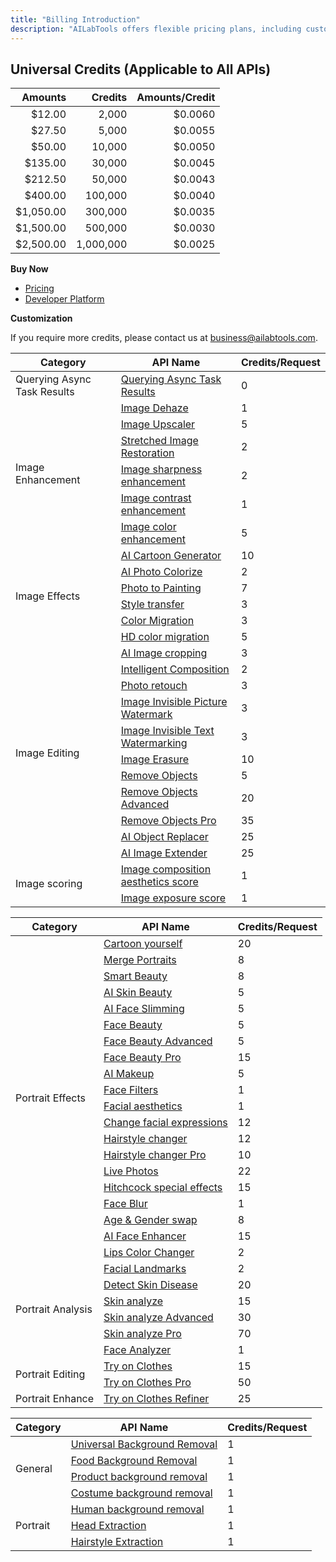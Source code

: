 ```yaml
---
title: "Billing Introduction"
description: "AILabTools offers flexible pricing plans, including customized options, allowing you to choose the most suitable one for your needs. Upon a one-time purchase, you will have lifetime access to AILabTools. Experience the convenience of accurate billing records for efficient financial management and enhanced customer satisfaction. Explore various billing models and witness how AILabTools can optimize your operations and foster strong customer relationships. AILabTools' API operates on an independent credit system, ensuring fair and practical pricing. Credits are not deducted for unsuccessful API calls. Enjoy the power of AILabTools with its API capabilities and benefit from its tailored pricing structure."
---
```


## Universal Credits (Applicable to All APIs)

|   Amounts |   Credits | Amounts/Credit |
|----------:|----------:|---------------:|
|    $12.00 |     2,000 |        $0.0060 |
|    $27.50 |     5,000 |        $0.0055 |
|    $50.00 |    10,000 |        $0.0050 |
|   $135.00 |    30,000 |        $0.0045 |
|   $212.50 |    50,000 |        $0.0043 |
|   $400.00 |   100,000 |        $0.0040 |
| $1,050.00 |   300,000 |        $0.0035 |
| $1,500.00 |   500,000 |        $0.0030 |
| $2,500.00 | 1,000,000 |        $0.0025 |

**Buy Now**
<Tip>
- <a href="https://www.ailabtools.com/price?tab=developer" target="_blank">Pricing</a>
- <a href="https://www.ailabtools.com/developer-platform" target="_blank">Developer Platform</a>

**Customization**

If you require more credits, please contact us at <a href="mailto:business@ailabtools.com">business@ailabtools.com</a>.

</Tip>

<Tabs>
<Tab title="AI IMAGE">
<table class="collapse w-full">
  <thead class="border border-gray-300 p-2">
    <tr>
      <th class="border border-gray-300 p-2 text-center">Category</th>
      <th class="border border-gray-300 p-2">API Name</th>
      <th class="border border-gray-300 p-2">Credits/Request</th>
    </tr>
  </thead>
  <tbody>
    <tr>
      <td rowspan="1" class="border border-gray-300 p-2 align-middle">Querying Async Task Results</td>
      <td class="border border-gray-300 p-2"><a href="ai-common/async-task-results/api">Querying Async Task Results</a></td>
      <td class="border border-gray-300 p-2">0</td>
    </tr>
    <tr>
      <td rowspan="6" class="border border-gray-300 p-2 align-middle">Image Enhancement</td>
      <td class="border border-gray-300 p-2"><a href="ai-image/enhance/image-defogging">Image Dehaze</a></td>
      <td class="border border-gray-300 p-2">1</td>
    </tr>
    <tr>
      <td class="border border-gray-300 p-2"><a href="ai-image/enhance/image-lossless-enlargement">Image Upscaler</a></td>
      <td class="border border-gray-300 p-2">5</td>
    </tr>
    <tr>
      <td class="border border-gray-300 p-2"><a href="ai-image/enhance/stretch-image-recovery">Stretched Image Restoration</a></td>
      <td class="border border-gray-300 p-2">2</td>
    </tr>
    <tr>
      <td class="border border-gray-300 p-2"><a href="ai-image/enhance/image-sharpness-enhancement">Image sharpness enhancement</a></td>
      <td class="border border-gray-300 p-2">2</td>
    </tr>
    <tr>
      <td class="border border-gray-300 p-2"><a href="ai-image/enhance/image-contrast-enhancement">Image contrast enhancement</a></td>
      <td class="border border-gray-300 p-2">1</td>
    </tr>
    <tr>
      <td class="border border-gray-300 p-2"><a href="ai-image/enhance/image-color-enhancement">Image color enhancement</a></td>
      <td class="border border-gray-300 p-2">5</td>
    </tr>
    <tr>
      <td rowspan="6" class="border border-gray-300 p-2 align-middle">Image Effects</td>
      <td class="border border-gray-300 p-2"><a href="ai-image/effects/ai-anime-generator">AI Cartoon Generator</a></td>
      <td class="border border-gray-300 p-2">10</td>
    </tr>
    <tr>
      <td class="border border-gray-300 p-2"><a href="ai-image/effects/image-colorization">AI Photo Colorize</a></td>
      <td class="border border-gray-300 p-2">2</td>
    </tr>
    <tr>
      <td class="border border-gray-300 p-2"><a href="ai-image/effects/image-style-conversion">Photo to Painting</a></td>
      <td class="border border-gray-300 p-2">7</td>
    </tr>
    <tr>
      <td class="border border-gray-300 p-2"><a href="ai-image/effects/image-style-migration">Style transfer</a></td>
      <td class="border border-gray-300 p-2">3</td>
    </tr>
    <tr>
      <td class="border border-gray-300 p-2"><a href="ai-image/effects/image-color-migration">Color Migration</a></td>
      <td class="border border-gray-300 p-2">3</td>
    </tr>
    <tr>
      <td class="border border-gray-300 p-2"><a href="ai-image/effects/image-hd-color-migration">HD color migration</a></td>
      <td class="border border-gray-300 p-2">5</td>
    </tr>
    <tr>
      <td rowspan="11" class="border border-gray-300 p-2 align-middle">Image Editing</td>
      <td class="border border-gray-300 p-2"><a href="ai-image/editing/image-cropping">AI Image cropping</a></td>
      <td class="border border-gray-300 p-2">3</td>
    </tr>
    <tr>
      <td class="border border-gray-300 p-2"><a href="ai-image/editing/intelligent-composition">Intelligent Composition</a></td>
      <td class="border border-gray-300 p-2">2</td>
    </tr>
    <tr>
      <td class="border border-gray-300 p-2"><a href="ai-image/editing/photo-retouching">Photo retouch</a></td>
      <td class="border border-gray-300 p-2">3</td>
    </tr>
    <tr>
      <td class="border border-gray-300 p-2"><a href="ai-image/editing/image-invisible-image-watermark">Image Invisible Picture Watermark</a></td>
      <td class="border border-gray-300 p-2">3</td>
    </tr>
    <tr>
      <td class="border border-gray-300 p-2"><a href="ai-image/editing/image-invisible-text-watermarking">Image Invisible Text Watermarking</a></td>
      <td class="border border-gray-300 p-2">3</td>
    </tr>
    <tr>
      <td class="border border-gray-300 p-2"><a href="ai-image/editing/image-erase">Image Erasure</a></td>
      <td class="border border-gray-300 p-2">10</td>
    </tr>
    <tr>
      <td class="border border-gray-300 p-2"><a href="ai-image/editing/remove-objects">Remove Objects</a></td>
      <td class="border border-gray-300 p-2">5</td>
    </tr>
    <tr>
      <td class="border border-gray-300 p-2"><a href="ai-image/editing/remove-objects-advanced">Remove Objects Advanced</a></td>
      <td class="border border-gray-300 p-2">20</td>
    </tr>
    <tr>
      <td class="border border-gray-300 p-2"><a href="ai-image/editing/remove-objects-pro">Remove Objects Pro</a></td>
      <td class="border border-gray-300 p-2">35</td>
    </tr>
    <tr>
      <td class="border border-gray-300 p-2"><a href="ai-image/editing/ai-object-replacer">AI Object Replacer</a></td>
      <td class="border border-gray-300 p-2">25</td>
    </tr>
    <tr>
      <td class="border border-gray-300 p-2"><a href="ai-image/editing/ai-image-extender">AI Image Extender</a></td>
      <td class="border border-gray-300 p-2">25</td>
    </tr>
    <tr>
      <td rowspan="2" class="border border-gray-300 p-2 align-middle">Image scoring</td>
      <td class="border border-gray-300 p-2"><a href="ai-image/rating/image-composition-aesthetics-scoring">Image composition aesthetics score</a></td>
      <td class="border border-gray-300 p-2">1</td>
    </tr>
    <tr>
      <td class="border border-gray-300 p-2"><a href="ai-image/rating/image-exposure-score">Image exposure score</a></td>
      <td class="border border-gray-300 p-2">1</td>
    </tr>
  </tbody>
</table>
</Tab>

<Tab title="AI PORTRAIT">
<table class="collapse w-full">
  <thead class="border border-gray-300 p-2">
    <tr>
      <th class="border border-gray-300 p-2">Category</th>
      <th class="border border-gray-300 p-2">API Name</th>
      <th class="border border-gray-300 p-2">Credits/Request</th>
    </tr>
  </thead>
  <tbody>
    <tr>
      <td rowspan="20" class="border border-gray-300 p-2 align-middle">Portrait Effects</td>
      <td class="border border-gray-300 p-2"><a href="ai-portrait/effects/portrait-animation">Cartoon yourself</a></td>
      <td class="border border-gray-300 p-2">20</td>
    </tr>
    <tr>
      <td class="border border-gray-300 p-2"><a href="ai-portrait/effects/face-fusion">Merge Portraits</a></td>
      <td class="border border-gray-300 p-2">8</td>
    </tr>
    <tr>
      <td class="border border-gray-300 p-2"><a href="ai-portrait/effects/smart-beauty">Smart Beauty</a></td>
      <td class="border border-gray-300 p-2">8</td>
    </tr>
    <tr>
      <td class="border border-gray-300 p-2"><a href="ai-portrait/effects/smart-skin">AI Skin Beauty</a></td>
      <td class="border border-gray-300 p-2">5</td>
    </tr>
    <tr>
      <td class="border border-gray-300 p-2"><a href="ai-portrait/effects/smart-face-slimming">AI Face Slimming</a></td>
      <td class="border border-gray-300 p-2">5</td>
    </tr>
    <tr>
      <td class="border border-gray-300 p-2"><a href="ai-portrait/effects/face-beauty">Face Beauty</a></td>
      <td class="border border-gray-300 p-2">5</td>
    </tr>
    <tr>
      <td class="border border-gray-300 p-2"><a href="ai-portrait/effects/face-beauty-advanced">Face Beauty Advanced</a></td>
      <td class="border border-gray-300 p-2">5</td>
    </tr>
    <tr>
      <td class="border border-gray-300 p-2"><a href="ai-portrait/effects/face-beauty-pro">Face Beauty Pro</a></td>
      <td class="border border-gray-300 p-2">15</td>
    </tr>
    <tr>
      <td class="border border-gray-300 p-2"><a href="ai-portrait/effects/face-makeup">AI Makeup</a></td>
      <td class="border border-gray-300 p-2">5</td>
    </tr>
    <tr>
      <td class="border border-gray-300 p-2"><a href="ai-portrait/effects/face-filter">Face Filters</a></td>
      <td class="border border-gray-300 p-2">1</td>
    </tr>
    <tr>
      <td class="border border-gray-300 p-2"><a href="ai-portrait/effects/face-tidyup">Facial aesthetics</a></td>
      <td class="border border-gray-300 p-2">1</td>
    </tr>
    <tr>
      <td class="border border-gray-300 p-2"><a href="ai-portrait/effects/emotion-editor">Change facial expressions</a></td>
      <td class="border border-gray-300 p-2">12</td>
    </tr>
    <tr>
      <td class="border border-gray-300 p-2"><a href="ai-portrait/effects/hairstyle-editor">Hairstyle changer</a></td>
      <td class="border border-gray-300 p-2">12</td>
    </tr>
    <tr>
      <td class="border border-gray-300 p-2"><a href="ai-portrait/effects/hairstyle-editor-pro">Hairstyle changer Pro</a></td>
      <td class="border border-gray-300 p-2">10</td>
    </tr>
    <tr>
      <td class="border border-gray-300 p-2"><a href="ai-portrait/effects/live-photo">Live Photos</a></td>
      <td class="border border-gray-300 p-2">22</td>
    </tr>
    <tr>
      <td class="border border-gray-300 p-2"><a href="ai-portrait/effects/hitchcock-effects">Hitchcock special effects</a></td>
      <td class="border border-gray-300 p-2">15</td>
    </tr>
    <tr>
      <td class="border border-gray-300 p-2"><a href="ai-portrait/effects/blurred-faces">Face Blur</a></td>
      <td class="border border-gray-300 p-2">1</td>
    </tr>
    <tr>
      <td class="border border-gray-300 p-2"><a href="ai-portrait/effects/face-attribute-editing">Age & Gender swap</a></td>
      <td class="border border-gray-300 p-2">8</td>
    </tr>
    <tr>
      <td class="border border-gray-300 p-2"><a href="ai-portrait/effects/ai-face-enhancer">AI Face Enhancer</a></td>
      <td class="border border-gray-300 p-2">15</td>
    </tr>
    <tr>
      <td class="border border-gray-300 p-2"><a href="ai-portrait/effects/lips-color-changer">Lips Color Changer</a></td>
      <td class="border border-gray-300 p-2">2</td>
    </tr>
    <tr>
      <td rowspan="6" class="border border-gray-300 p-2 align-middle">Portrait Analysis</td>
      <td class="border border-gray-300 p-2"><a href="ai-portrait/analysis/face-key-points">Facial Landmarks</a></td>
      <td class="border border-gray-300 p-2">2</td>
    </tr>
    <tr>
      <td class="border border-gray-300 p-2"><a href="ai-portrait/analysis/skin-disease-detection">Detect Skin Disease</a></td>
      <td class="border border-gray-300 p-2">20</td>
    </tr>
    <tr>
      <td class="border border-gray-300 p-2"><a href="ai-portrait/analysis/skin-analysis">Skin analyze</a></td>
      <td class="border border-gray-300 p-2">15</td>
    </tr>
    <tr>
      <td class="border border-gray-300 p-2"><a href="ai-portrait/analysis/skin-analysis-advanced">Skin analyze Advanced</a></td>
      <td class="border border-gray-300 p-2">30</td>
    </tr>
    <tr>
      <td class="border border-gray-300 p-2"><a href="ai-portrait/analysis/skin-analysis-pro">Skin analyze Pro</a></td>
      <td class="border border-gray-300 p-2">70</td>
    </tr>
    <tr>
      <td class="border border-gray-300 p-2"><a href="ai-portrait/analysis/face-analyzer">Face Analyzer</a></td>
      <td class="border border-gray-300 p-2">1</td>
    </tr>
    <tr>
      <td rowspan="2" class="border border-gray-300 p-2 align-middle">Portrait Editing</td>
      <td class="border border-gray-300 p-2"><a href="ai-portrait/editing/try-on-clothes">Try on Clothes</a></td>
      <td class="border border-gray-300 p-2">15</td>
    </tr>
    <tr>
      <td class="border border-gray-300 p-2"><a href="ai-portrait/editing/try-on-clothes-pro">Try on Clothes Pro</a></td>
      <td class="border border-gray-300 p-2">50</td>
    </tr>
    <tr>
      <td rowspan="1" class="border border-gray-300 p-2 align-middle">Portrait Enhance</td>
      <td class="border border-gray-300 p-2"><a href="ai-portrait/enhance/try-on-clothes-refiner">Try on Clothes Refiner</a></td>
      <td class="border border-gray-300 p-2">25</td>
    </tr>
  </tbody>
</table>
</Tab>

<Tab title="AI BACKGROUND REMOVAL">
<table class="collapse w-full">
  <thead class="border border-gray-300 p-2">
    <tr>
      <th class="border border-gray-300 p-2">Category</th>
      <th class="border border-gray-300 p-2">API Name</th>
      <th class="border border-gray-300 p-2">Credits/Request</th>
    </tr>
  </thead>
  <tbody>
    <tr>
      <td rowspan="4" class="border border-gray-300 p-2 align-middle">General</td>
      <td class="border border-gray-300 p-2"><a href="ai-cutout/general/universal-background-removal">Universal Background Removal</a></td>
      <td class="border border-gray-300 p-2">1</td>
    </tr>
    <tr>
      <td class="border border-gray-300 p-2"><a href="ai-cutout/general/food-background-removal">Food Background Removal</a></td>
      <td class="border border-gray-300 p-2">1</td>
    </tr>
    <tr>
      <td class="border border-gray-300 p-2"><a href="ai-cutout/general/commodity-background-removal">Product background removal</a></td>
      <td class="border border-gray-300 p-2">1</td>
    </tr>
    <tr>
      <td class="border border-gray-300 p-2"><a href="ai-cutout/general/apparel-background-removal">Costume background removal</a></td>
      <td class="border border-gray-300 p-2">1</td>
    </tr>
    <tr>
      <td rowspan="3" class="border border-gray-300 p-2 align-middle">Portrait</td>
      <td class="border border-gray-300 p-2"><a href="ai-cutout/portrait/portrait-background-removal">Human background removal</a></td>
      <td class="border border-gray-300 p-2">1</td>
    </tr>
    <tr>
      <td class="border border-gray-300 p-2"><a href="ai-cutout/portrait/avatar-extraction">Head Extraction</a></td>
      <td class="border border-gray-300 p-2">1</td>
    </tr>
    <tr>
      <td class="border border-gray-300 p-2"><a href="ai-cutout/portrait/hairstyle-extraction">Hairstyle Extraction</a></td>
      <td class="border border-gray-300 p-2">1</td>
    </tr>
  </tbody>
</table>
</Tab>
</Tabs>